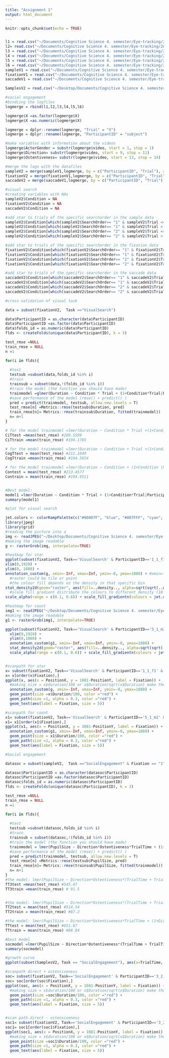 ```yaml
---
title: "Assignment 1"
output: html_document
---
```


```r
knitr::opts_chunk$set(echo = TRUE)


l1 = read.csv("~/Documents/Cognitive Science 4. semester/Eye-tracking/2018 - Eye tracking/PupilsLogs/logfile_1_2_f.csv")
l2= read.csv("~/Documents/Cognitive Science 4. semester/Eye-tracking/2018 - Eye tracking/PupilsLogs/logfile_2_1_f.csv")
l3 = read.csv("~/Documents/Cognitive Science 4. semester/Eye-tracking/2018 - Eye tracking/PupilsLogs/logfile_3_2_f.csv")
l4 = read.csv("~/Documents/Cognitive Science 4. semester/Eye-tracking/2018 - Eye tracking/PupilsLogs/logfile_4_1_F.csv")
l5 = read.csv("~/Documents/Cognitive Science 4. semester/Eye-tracking/2018 - Eye tracking/PupilsLogs/logfile_5_2_m.csv")
l6 = read.csv("~/Documents/Cognitive Science 4. semester/Eye-tracking/2018 - Eye tracking/PupilsLogs/logfile_6_1_m.csv")
sampleV1 = read.csv("~/Documents/Cognitive Science 4. semester/Eye-tracking/2018 - Eye tracking/SamplesV1.csv")
fixationV1 = read.csv("~/Documents/Cognitive Science 4. semester/Eye-tracking/2018 - Eye tracking/FixationsV1.csv")
saccadeV1 = read.csv("~/Documents/Cognitive Science 4. semester/Eye-tracking/2018 - Eye tracking/SaccadesV1.csv")

SamplesV2 = read.csv("~/Desktop/Documents/Cognitive Science 4. semester/Eye-tracking/2018 - Eye tracking/SamplesV2.csv")

#social engagement 
#bindiing the logfiles
logmerge = rbind(l1,l2,l3,l4,l5,l6)

logmerge$X =as.factor(logmerge$X)
logmerge$X =as.numeric(logmerge$X)

logmerge = dplyr::rename(logmerge, "Trial" = "X")
logmerge = dplyr::rename(logmerge, "ParticipantID" = "subject")

#make variables with information about the videos
logmerge$ActorGender = substr(logmerge$video, start = 1, stop = 1)
logmerge$Direction= substr(logmerge$video, start = 9, stop = 11)
logmerge$Ostentiveness= substr(logmerge$video, start = 13, stop = 14)

#merge the logs with the datafiles
sampleV2 = merge(sampleV1,logmerge, by = c("ParticipantID", "Trial"), all = TRUE)
fixationV2 = merge(fixationV1,logmerge, by = c("ParticipantID", "Trial"), all = TRUE)
saccadeV2 = merge(saccadeV1,logmerge, by = c("ParticipantID", "Trial"), all = TRUE)

#visual search
#creating variables with NAs
sampleV2$Condition = NA
fixationV2$Condition = NA
saccadeV2$Condition = NA

#add star to trials of the specific searchorder in the sample data
sampleV2$Condition[which(sampleV2$SearchOrder== "1" & sampleV2$Trial <= 5)] = "star" 
sampleV2$Condition[which(sampleV2$SearchOrder== "1" & sampleV2$Trial > 5)] = "count" 
sampleV2$Condition[which(sampleV2$SearchOrder== "2" & sampleV2$Trial <= 5)] = "count"
sampleV2$Condition[which(sampleV2$SearchOrder== "2" & sampleV2$Trial > 5)] = "star" 

#add star to trials of the specific searchorder in the fixation data
fixationV2$Condition[which(fixationV2$SearchOrder== "1" & fixationV2$Trial <= 5)] = "star" 
fixationV2$Condition[which(fixationV2$SearchOrder== "1" & fixationV2$Trial > 5)] = "count" 
fixationV2$Condition[which(fixationV2$SearchOrder== "2" & fixationV2$Trial <= 5)] = "count"
fixationV2$Condition[which(fixationV2$SearchOrder== "2" & fixationV2$Trial > 5)] = "star" 

#add star to trials of the specific searchorder in the saccade data
saccadeV2$Condition[which(saccadeV2$SearchOrder== "1" & saccadeV2$Trial <= 5)] = "star" 
saccadeV2$Condition[which(saccadeV2$SearchOrder== "1" & saccadeV2$Trial > 5)] = "count" 
saccadeV2$Condition[which(saccadeV2$SearchOrder== "2" & saccadeV2$Trial <= 5)] = "count"
saccadeV2$Condition[which(saccadeV2$SearchOrder== "2" & saccadeV2$Trial > 5)] = "star"

```



```r
#cross validation of visual task

data = subset(fixationV2,  Task =="VisualSearch")

data$ParticipantID = as.character(data$ParticipantID)
data$ParticipantID =as.factor(data$ParticipantID)
data$folds_id = as.numeric(data$ParticipantID)
flds <- createFolds(unique(data$ParticipantID), k = 3)

test_rmse =NULL
train_rmse = NULL
n =1

for(i in flds){ 
  
  #test
  testsub =subset(data,folds_id %in% i)
  #train
  trainsub = subset(data,!(folds_id %in% i))
  #train the model (the function you should have made)
  trainmodel =glmer(Duration ~ Condition * Trial + (1+Condition*Trial|ParticipantID), data = trainsub)
  #save performance of the model (rmse() + predict() )
  pred = predict(trainmodel, testsub, allow.new.levels = T)
  test_rmse[n] =Metrics::rmse(testsub$Duration, pred) 
  train_rmse[n]= Metrics::rmse(trainsub$Duration, fitted(trainmodel)) 
  n= n+1
}

# for the model trainmodel =lmer(Duration ~ Condition * Trial +(1+Condition * Trial|ParticipantID), data = trainsub, REML = F)
CiTtest =mean(test_rmse) #209.5599
CiTtrain =mean(train_rmse) #194.1785

# for the model trainmodel =lmer(Duration ~ Condition + Trial +(1+Condition + Trial|ParticipantID), data = trainsub, REML = F)
CogTtest = mean(test_rmse) #212.1049
CogTtrain =mean(train_rmse) #194.5654

# for the model trainmodel =lmer(Duration ~ Condition + (1+Condition |ParticipantID), data = trainsub, REML = F)
Contest = mean(test_rmse) #213.4577
Contrain = mean(train_rmse) #194.9511


#Best model: 
model1 =lmer(Duration ~ Condition * Trial + (1+Condition*Trial|ParticipantID), data)
summary(model1)
```

```r

#plot for visual search

jet.colors <- colorRampPalette(c("#00007F", "blue", "#007FFF", "cyan", "#7FFF7F", "yellow", "#FF7F00", "red", "#7F0000"))
library(jpeg)
library(grid)
#reading the picture into a 
img <- readJPEG("~/Desktop/Documents/Cognitive Science 4. semester/Eye-tracking/2018 - Eye tracking/eyetrackingscripts/foraging/ng021ws.jpg")
#making the image readable
g <- rasterGrob(img, interpolate=TRUE)

#heatmap for star
ggplot(subset(fixationV2, Task=='VisualSearch' & ParticipantID=='1_1_f1' & Trial==1), aes(x = PositionX, y = 1081-PositionY)) +
xlim(0,1920) +
ylim(0, 1080) +
annotation_custom(g, xmin=-Inf, xmax=Inf, ymin=-0, ymax=1080) + #xmin=-Inf, xmax=Inf, ymin=-Inf, ymax=Inf) +
  #raster could be tile or point 
  #the colour fill depends on the density in that specific bin
stat_density2d(geom="raster", aes(fill=..density.., alpha=sqrt(sqrt(..density..))), contour=FALSE, n=1000) + 
  #scale fill gradient distribute the colours to different density (10 different shades for colour)
scale_alpha(range = c(0.1, 0.6)) + scale_fill_gradientn(colours = jet.colors(10), trans="sqrt")

#heatmap for count
img1 <- readJPEG("~/Desktop/Documents/Cognitive Science 4. semester/Eye-tracking/2018 - Eye tracking/eyetrackingscripts/foraging/ng120ws.jpg")
#making the image readable
g1 <- rasterGrob(img1, interpolate=TRUE)

ggplot(subset(fixationV2, Task=='VisualSearch' & ParticipantID=='5_1_m2' & Trial==2), aes(x = PositionX, y = 1081-PositionY)) +
  xlim(0,1920) +
  ylim(0,1080) +
  annotation_custom(g1, xmin=-Inf, xmax=Inf, ymin=-0, ymax=1080) +
  stat_density2d(geom="raster", aes(fill=..density.., alpha=sqrt(sqrt(..density..))), contour=FALSE, n=1000) + 
  scale_alpha(range = c(0.1, 0.6)) + scale_fill_gradientn(colours = jet.colors(10), trans="sqrt")


#scanpath for star
x= subset(fixationV2, Task=='VisualSearch' & ParticipantID=='1_1_f1' & Trial==1)
x= x[order(x$Fixation),]
ggplot(x, aes(x = PositionX, y = 1081-PositionY, label = Fixation)) +
  #making size = x$duration/100 or x$Duration/sqrt(x$Duration) make the fixation larger depending on duration
  annotation_custom(g, xmin=-Inf, xmax=Inf, ymin=-0, ymax=1080) +
  geom_point(size =x$Duration/100, color ="red") +
  geom_path(size =1, alpha = 0.3, color ="red") +
  geom_text(aes(label = Fixation, size = 5))

#scanpath for count
x1= subset(fixationV2, Task=='VisualSearch' & ParticipantID=='5_1_m2' & Trial==2)
x1= x1[order(x1$Fixation),]
ggplot(x1, aes(x = PositionX, y = 1081-PositionY, label = Fixation)) +
  annotation_custom(g1, xmin=-Inf, xmax=Inf, ymin=-0, ymax=1080) +
  geom_point(size = x1$Duration/100, color ="red") +
  geom_path(size =1, alpha = 0.3, color ="red") +
  geom_text(aes(label = Fixation, size = 5))
```

```r
#Social engagement

datasoc = subset(sampleV2,  Task =="SocialEngagement" & Fixation == "1")

datasoc$ParticipantID = as.character(datasoc$ParticipantID)
datasoc$ParticipantID =as.factor(datasoc$ParticipantID)
datasoc$folds_id = as.numeric(datasoc$ParticipantID)
flds <- createFolds(unique(datasoc$ParticipantID), k = 3)

test_rmse =NULL
train_rmse = NULL
n =1

for(i in flds){ 
  
  #test
  testsub =subset(datasoc,folds_id %in% i)
  #train
  trainsub = subset(datasoc,!(folds_id %in% i))
  #train the model (the function you should have made)
  trainmodel = lmer(PupilSize ~ Direction*Ostentiveness*TrialTime + (1+Direction*Ostentiveness*TrialTime|ParticipantID), data =trainsub)
  #save performance of the model (rmse() + predict() )
  pred = predict(trainmodel, testsub, allow.new.levels = T)
  test_rmse[n] =Metrics::rmse(testsub$PupilSize, pred) 
  train_rmse[n]= Metrics::rmse(trainsub$PupilSize, fitted(trainmodel)) 
  n= n+1
}
#the model: lmer(PupilSize ~ Direction*Ostentiveness*(TrialTime + TrialTime^2 +TrialTime^3) + (1+Direction*Ostentiveness*(TrialTime + TrialTime^2 +TrialTime^3)|ParticipantID)
TT3test =mean(test_rmse) #545.47
TT3train =mean(train_rmse) # 91.5


#the model: lmer(PupilSize ~ Direction*Ostentiveness*(TrialTime + TrialTime^2) + (1+Direction*Ostentiveness*(TrialTime + TrialTime^2)|ParticipantID)
TT2test = mean(test_rmse) #514.54
TT2train = mean(train_rmse) #87.2

#the model: lmer(PupilSize ~ Direction*Ostentiveness*TrialTime + (1+Direction*Ostentiveness*TrialTime|ParticipantID)
TTtest = mean(test_rmse) #651.87
TTtrain = mean(train_rmse) #88.84

#best model
socmodel =lmer(PupilSize ~ Direction*Ostentiveness*(TrialTime + TrialTime^2) + (1+Direction*Ostentiveness*(TrialTime + TrialTime^2)|ParticipantID), data =datasoc)
summary(socmodel)

```


```r
#growth curve
ggplot(subset(SamplesV2, Task == "SocialEngagement"), aes(x=TrialTime, y = PupilSize))+ geom_smooth(aes(color = ParticipantGender))+ facet_grid(Directionality~Ostension)

#scanpath direct + ostensiveness
soc= subset(fixationV2, Task=='SocialEngagement' & ParticipantID=='3_2_f' & video=="m_pl_o1_dir_+o")
soc= soc[order(soc$Fixation),]
ggplot(soc, aes(x = PositionX, y = 1081-PositionY, label = Fixation)) +
  #making size = x$duration/100 or x$Duration/sqrt(x$Duration) make the fixation larger depending on duration
  geom_point(size =soc$Duration/100, color ="red") +
  geom_path(size =1, alpha = 0.3, color ="red") +
  geom_text(aes(label = Fixation, size = 5))


#scan path direct - ostensiveness
soc1= subset(fixationV2, Task=='SocialEngagement' & ParticipantID=='3_2_f' & video=="m_pl_o1_dir_-o")
soc1= soc1[order(soc1$Fixation),]
ggplot(soc1, aes(x = PositionX, y = 1081-PositionY, label = Fixation)) +
  #making size = x$duration/100 or x$Duration/sqrt(x$Duration) make the fixation larger depending on duration
  geom_point(size =soc1$Duration/100, color ="red") +
  geom_path(size =1, alpha = 0.3, color ="red") +
  geom_text(aes(label = Fixation, size = 5))

```